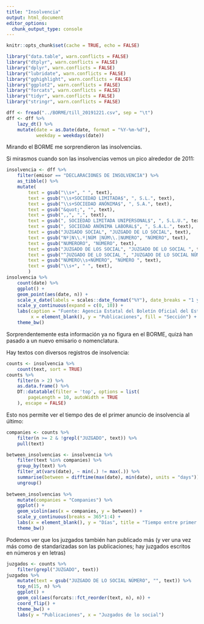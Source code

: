 ```yaml
---
title: "Insolvencia"
output: html_document
editor_options: 
  chunk_output_type: console
---
```


```r
knitr::opts_chunk$set(cache = TRUE, echo = FALSE)
```


```r
library("data.table", warn.conflicts = FALSE)
library("dtplyr", warn.conflicts = FALSE)
library("dplyr", warn.conflicts = FALSE)
library("lubridate", warn.conflicts = FALSE)
library("gghighlight", warn.conflicts = FALSE)
library("ggplot2", warn.conflicts = FALSE)
library("forcats", warn.conflicts = FALSE)
library("tidyr", warn.conflicts = FALSE)
library("stringr", warn.conflicts = FALSE)

dff <- fread("../BORME/till_20191221.csv", sep = "\t")
dff <- dff %>% 
    lazy_dt() %>% 
    mutate(date = as.Date(date, format = "%Y-%m-%d"),
           weekday = weekdays(date))
```

Mirando el BORME me sorprendieron las insolvencias.

Si mirasmos cuando son las insolvencias vemos un pico alrededor de 2011:

```r
insolvencia <- dff %>% 
    filter(emisor == "DECLARACIONES DE INSOLVENCIA") %>% 
    as_tibble() %>% 
    mutate(
        text = gsub("\\s+", " ", text),
        text = gsub("\\s+SOCIEDAD LIMITADA$", ", S.L.", text),
        text = gsub("\\s+SOCIEDAD ANÓNIMA$", ", S.A.", text),
        text = gsub("&quot;", "", text),
        text = gsub(",,", ",", text),
        text = gsub(", SOCIEDAD LIMITADA UNIPERSONAL$", ", S.L.U.", text),
        text = gsub(", SOCIEDAD ANÓNIMA LABORAL$", ", S.A.L.", text),
        text = gsub("JUZGADO SOCIAL", "JUZGADO DE LO SOCIAL", text),
        text = gsub("Nº|N\\.º|NÚM |NÚM\\.|NUMERO", "NÚMERO", text),
        text = gsub("NUMERORO", "NÚMERO", text),
        text = gsub("JUZGADO DE LOS SOCIAL", "JUZGADO DE LO SOCIAL ", text),
        text = gsub("^JUZGADO DE LO SOCIAL ", "JUZGADO DE LO SOCIAL NÚMERO ", text),
        text = gsub("NÚMERO\\s+NÚMERO", "NÚMERO ", text),
        text = gsub("\\s+", " ", text),
        )
insolvencia %>% 
    count(date) %>% 
    ggplot() +
    geom_point(aes(date, n)) +
    scale_x_date(labels = scales::date_format("%Y"), date_breaks = "1 year") +
    scale_y_continuous(expand = c(0, 10)) +
    labs(caption = "Fuente: Agencia Estatal del Boletín Oficial del Estado",
         x = element_blank(), y = "Publicaciones", fill = "Sección") +
    theme_bw()
```

Sorprendentemente esta información ya no figura en el BORME, quizá han pasado a un nuevo emisario o nomenclatura.

Hay textos con diversos registros de insolvencia:

```r
counts <- insolvencia %>% 
    count(text, sort = TRUE)
counts %>% 
    filter(n > 2) %>% 
    as.data.frame() %>% 
    DT::datatable(filter = 'top', options = list(
        pageLength = 10, autoWidth = TRUE
    ), escape = FALSE)
```

Esto nos permite ver el tiempo des de el primer anuncio de insolvencia al último: 

```r
companies <- counts %>% 
    filter(n >= 2 & !grepl("JUZGADO", text)) %>% 
    pull(text)

between_insolvencias <- insolvencia %>% 
    filter(text %in% companies) %>% 
    group_by(text) %>% 
    filter_at(vars(date), ~ min(.) != max(.)) %>% 
    summarise(between = difftime(max(date), min(date), units = "days")) %>% 
    ungroup()
    
between_insolvencias %>% 
    mutate(companies = "Companies") %>% 
    ggplot() +
    geom_violin(aes(x = companies, y = between)) +
    scale_y_continuous(breaks = 365*1:4) +
    labs(x = element_blank(), y = "Días", title = "Tiempo entre primer notificación de insolvencia y el último") +
    theme_bw()
```

Podemos ver que los juzgados también han publicado más (y ver una vez más como de standarizadas son las publicaciones; hay juzgados escritos en números y en letras)

```r
juzgados <- counts %>% 
    filter(grepl("JUZGADO", text))
juzgados %>% 
    mutate(text = gsub("JUZGADO DE LO SOCIAL NÚMERO", "", text)) %>% 
    top_n(15, n) %>% 
    ggplot() +
    geom_col(aes(forcats::fct_reorder(text, n), n)) +
    coord_flip() +
    theme_bw() +
    labs(y = "Publicaciones", x = "Juzgados de lo social")

```



